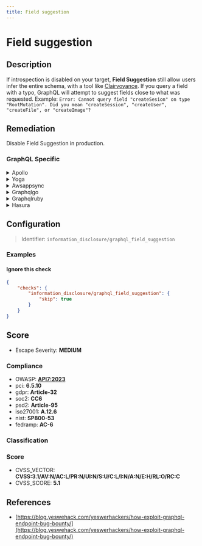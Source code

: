 ```yaml
---
title: Field suggestion
---
```


# Field suggestion

## Description

If introspection is disabled on your target, **Field Suggestion** still allow users infer the entire schema, with a tool like [Clairvoyance](https://github.com/nikitastupin/clairvoyance). If you query a field with a typo, GraphQL will attempt to suggest fields close to what was requested. Example: ``` Error: Cannot query field "createSesion" on type "RootMutation". Did you mean "createSession", "createUser", "createFile", or "createImage"? ``` 

## Remediation

Disable Field Suggestion in production.



### GraphQL Specific

<details>
    <summary>Apollo</summary>

To address issues with the Apollo framework engine, ensure that you are using the latest stable version. Update your dependencies and check for any deprecated features that may need refactoring. Additionally, review the Apollo documentation for best practices on schema design, query optimization, and error handling to improve the performance and reliability of your GraphQL API.

</details>

<details>
    <summary>Yoga</summary>

To address issues within the Yoga framework engine, ensure that you are using the latest stable version of the framework. Regularly update your dependencies to incorporate security patches and bug fixes. Additionally, follow best practices for error handling and input validation to prevent common vulnerabilities. If you encounter specific problems, consult the Yoga framework documentation or seek support from the community forums.

</details>

<details>
    <summary>Awsappsync</summary>

To ensure the security and performance of your AWS AppSync GraphQL APIs, it is recommended to use parameterized queries to prevent injection attacks and to optimize query execution. Additionally, enable caching for frequently accessed data, monitor and set alarms for unusual patterns or error rates using Amazon CloudWatch, and manage data access by implementing fine-grained access control with AWS Identity and Access Management (IAM) roles and Amazon Cognito for authentication and authorization purposes.

</details>

<details>
    <summary>Graphqlgo</summary>

To mitigate potential security risks in your GraphQL Go framework engine, ensure that all queries are properly validated and sanitized to prevent injection attacks. Use middleware for authentication and authorization to control access to sensitive data. Regularly update dependencies to incorporate security patches. Additionally, consider implementing rate limiting to protect against denial-of-service attacks.

</details>

<details>
    <summary>Graphqlruby</summary>

Ensure that proper input validation is implemented to prevent GraphQL injection attacks. Use the built-in mechanisms for argument validation provided by the GraphQL Ruby framework. Additionally, consider implementing rate limiting and complexity analysis on queries to mitigate potential abuse.

</details>

<details>
    <summary>Hasura</summary>

To ensure secure and efficient data handling with the Hasura framework engine, it is recommended to use parameterized queries to prevent SQL injection attacks. Additionally, regularly update the Hasura engine to the latest version to benefit from security patches and performance improvements. Implement role-based access control to restrict data access and operations according to user roles. Monitor the engine's performance and logs to detect and address any issues promptly. Lastly, consider using environment variables for sensitive information instead of hardcoding them into your application.

</details>

## Configuration

> Identifier: `information_disclosure/graphql_field_suggestion`



### Examples



#### Ignore this check

```json
{
    "checks": {
        "information_disclosure/graphql_field_suggestion": {
            "skip": true
        }
    }
}
```




## Score

- Escape Severity: **<span className="medium-severity">MEDIUM</span>**

### Compliance

- OWASP: **[API7:2023](https://github.com/OWASP/API-Security/blob/master/editions/2023/en/0xa7-server-side-request-forgery.md)**
- pci: **6.5.10**
- gdpr: **Article-32**
- soc2: **CC6**
- psd2: **Article-95**
- iso27001: **A.12.6**
- nist: **SP800-53**
- fedramp: **AC-6**

### Classification






### Score

- CVSS_VECTOR: **CVSS:3.1/AV:N/AC:L/PR:N/UI:N/S:U/C:L/I:N/A:N/E:H/RL:O/RC:C**
- CVSS_SCORE: **5.1**

## References

- [https://blog.yeswehack.com/yeswerhackers/how-exploit-graphql-endpoint-bug-bounty/](https://blog.yeswehack.com/yeswerhackers/how-exploit-graphql-endpoint-bug-bounty/)
  